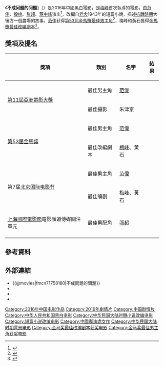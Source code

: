 {{Otheruses|不成问题的问题}}
{{Infobox Film
| name               = 不成问题的问题
| original_name      = {{lang|en|Mr. No Problem}}
| image              = Mr._No_Problem.jpg
| director           = [[梅峰|梅　峰]]
| producer           = 
| writer             = 梅峰<br/>黃石
| based_on           = 《[[不成问题的问题|不成问题的问题]]》<br/>由[[老舍|老舍]]創作
| starring           = [[范伟|范伟]]
| music              = 
| cinematography     = [[朱津京|朱津京]]
| editing            = 
| production_company = 
| distributor        = 
| released           = 2017年11月21日（中國大陸）
| runtime            = 144 分鐘
| country            = 中國
| language           = 普通话
| budget             = 
| gross              = 
}}
《'''不成问题的问题'''》（{{lang-en|''Mr. No Problem''}}）是2016年中國黑白電影，是[[梅峰|梅峰]]首次執導的電影，由[[范伟|范伟]]、[[殷桃|殷桃]]、[[张超_(1988年)|张超]]、[[蒋中炜|蒋中炜]]演出<ref>{{cite news |title=范伟：表演要有分寸感，过犹不及-新华网 |url=http://www.xinhuanet.com/ent/2019-11/07/c_1125197788.htm |accessdate=2021-12-22 |work=新华网 |archive-date=2021-12-22 |archive-url=https://web.archive.org/web/20211222122032/http://www.xinhuanet.com/ent/2019-11/07/c_1125197788.htm }}</ref>，改編自[[老舍|老舍]]1943年的短篇小說，描述[[抗戰時期|抗戰時期]]大後方一個農場的故事。[[范伟|范伟]]获得[[第53屆金馬獎|第53屆金馬獎]][[金馬獎最佳男主角|最佳男主角]]<ref>{{Cite web |url=https://udn.com/news/story/8/2132044 |title=金馬獎／大陸資深男星范偉 黑馬姿態勇奪金馬影帝 |access-date=2017-02-01 |archive-date=2019-02-09 |archive-url=https://web.archive.org/web/20190209124255/https://udn.com/news/story/8/2132044 }}</ref>，梅峰和黃石獲得[[金馬獎最佳改編劇本|金馬獎最佳改編劇本]]<ref>{{Cite web |url=http://www.chinatimes.com/realtimenews/20161126003924-260404 |title=金馬最佳改編劇本：不成問題的問題 |access-date=2017-02-01 |archive-date=2019-04-26 |archive-url=https://web.archive.org/web/20190426195805/https://www.chinatimes.com/realtimenews/20161126003924-260404 }}</ref>。

==獎項及提名==

{| class="wikitable" style="font-size: 100%;"
|-
! 獎項 !! 類別 !! 名字 !! 結果
|-
| rowspan="2" | [[第11屆亞洲電影大獎|第11屆亞洲電影大獎]] ||最佳男主角 || [[范偉|范偉]] || {{nom}}
|-
| 最佳攝影 || 朱津京 ||  {{nom}}
|-
| rowspan="2" | [[第53屆金馬獎|第53屆金馬獎]] || 最佳男主角 || [[范偉|范偉]]  || {{won}}
|-
|最佳改編劇本 || [[梅峰|梅峰]]、黃石 || {{won}}
|-
| rowspan="2" | 第7届[[北京国际电影节|北京国际电影节]] || 最佳男主角 || [[范偉|范偉]]  || {{won}}
|-
|最佳编剧 || [[梅峰|梅峰]]、黃石 || {{won}}
|-
| rowspan="1" | [[上海國際電影節|上海國際電影節]]電影頻道傳媒關注單元|| 最佳男配角 ||[[张超_(1988年)|張超]] || {{won}}
|-
|}

==參考資料==
{{reflist}}

==外部連結==
*{{@movies|fmcn71758180|不成問題的問題}}
*{{Mtime|236840|不成问题的问题}}
*{{douban|title=不成问题的问题}}
*{{IMDb title|6128782|不成问题的问题}}

{{金馬獎最佳改編劇本}}
{{青年電影手冊華語十佳頒獎典禮華語十佳電影}}
{{DEFAULTSORT:BU}}
[[Category:2016年中国电影作品|Category:2016年中国电影作品]]
[[Category:2016年劇情片|Category:2016年劇情片]]
[[Category:中国剧情片|Category:中国剧情片]]
[[Category:中华人民共和国黑白电影|Category:中华人民共和国黑白电影]]
[[Category:中华民国大陆时期小说改编电影|Category:中华民国大陆时期小说改编电影]]
[[Category:短篇小说改编电影|Category:短篇小说改编电影]]
[[Category:中國導演處女作|Category:中國導演處女作]]
[[Category:中华民国大陆时期背景电影|Category:中华民国大陆时期背景电影]]
[[Category:金马奖最佳改编剧本获奖电影|Category:金马奖最佳改编剧本获奖电影]]
[[Category:金马奖最佳男主角获奖电影|Category:金马奖最佳男主角获奖电影]]